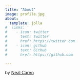 ```yaml
---
title: "About"
image: profile.jpg
about:
  template: jolla
#  links:
#    - icon: twitter
#      text: Twitter
#      href: https://twitter.com
#    - icon: github
#      text: Github
#      href: https://github.com

---
```


by [Neal Caren](http://nealcaren.org)
